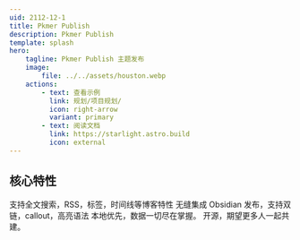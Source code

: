 ```yaml
---
uid: 2112-12-1
title: Pkmer Publish
description: Pkmer Publish 
template: splash
hero:
    tagline: Pkmer Publish 主题发布
    image:
        file: ../../assets/houston.webp
    actions:
        - text: 查看示例
          link: 规划/项目规划/
          icon: right-arrow
          variant: primary
        - text: 阅读文档
          link: https://starlight.astro.build
          icon: external
---
```



## 核心特性

<CardGrid stagger>
    <Card title="现代博客系统" icon="pencil">
        支持全文搜索，RSS，标签，时间线等博客特性
    </Card>
    <Card title="与 Obsidian 协同" icon="add-document">
        无缝集成 Obsidian 发布，支持双链，callout，高亮语法
    </Card>
    <Card title="本地优先" icon="setting">
        本地优先，数据一切尽在掌握。
    </Card>
    <Card title="开源共建" icon="open-book">
        开源，期望更多人一起共建。
    </Card>
</CardGrid>
